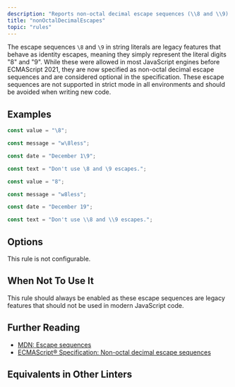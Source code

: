 ```yaml
---
description: "Reports non-octal decimal escape sequences (\\8 and \\9) in string literals."
title: "nonOctalDecimalEscapes"
topic: "rules"
---
```



<RuleSummary plugin="ts" rule="nonOctalDecimalEscapes" />

The escape sequences `\8` and `\9` in string literals are legacy features that behave as identity escapes, meaning they simply represent the literal digits "8" and "9".
While these were allowed in most JavaScript engines before ECMAScript 2021, they are now specified as non-octal decimal escape sequences and are considered optional in the specification.
These escape sequences are not supported in strict mode in all environments and should be avoided when writing new code.

## Examples

<Tabs>
<TabItem label="❌ Incorrect">

```ts
const value = "\8";
```

```ts
const message = "w\8less";
```

```ts
const date = "December 1\9";
```

```ts
const text = "Don't use \8 and \9 escapes.";
```

</TabItem>
<TabItem label="✅ Correct">

```ts
const value = "8";
```

```ts
const message = "w8less";
```

```ts
const date = "December 19";
```

```ts
const text = "Don't use \\8 and \\9 escapes.";
```

</TabItem>
</Tabs>

## Options

This rule is not configurable.

## When Not To Use It

This rule should always be enabled as these escape sequences are legacy features that should not be used in modern JavaScript code.

## Further Reading

- [MDN: Escape sequences](https://developer.mozilla.org/en-US/docs/Web/JavaScript/Reference/Lexical_grammar#escape_sequences)
- [ECMAScript® Specification: Non-octal decimal escape sequences](https://tc39.es/ecma262/#prod-NonOctalDecimalEscapeSequence)

## Equivalents in Other Linters

<RuleEquivalents pluginId="ts" ruleId="nonOctalDecimalEscapes" />

